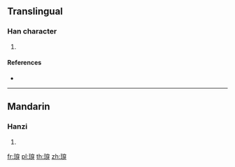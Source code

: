 {{character info/new}}
==Translingual==

===Han character===
{{Han char|rn=96|rad=玉|as=09|sn=13|four=13232|canj=MGJCH}}

# {{defn|Han|sort=玉09}}

====References====
* {{Han ref|kx=0737.090|dkj=21111|dj=1148.120|hdz=21128.100|uh=744F|ud=29775|bh=DEB8|bd=57016}}

----

==Mandarin==

===Hanzi===
{{cmn-hanzi|pin=[[chuān]] ([[chuan1]])|wg=ch'uan<sup>1</sup>}}

# {{defn|lang=cmn|sort=玉09}}

[[fr:瑏]]
[[pl:瑏]]
[[th:瑏]]
[[zh:瑏]]